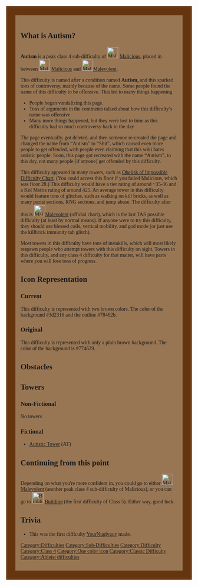 <div style="background:#987654;padding:1em;font-family:rubik;border:25px solid #65350F">
{{Scrollbox|Notices=

{{Humanly Impossible}}
{{Classic}}
}}
{{NewDifficultyInfobox
|title1 = Autism
|image1 = <gallery>
Autism but resized.png | New
OldAutismDifficultyIcon.png| Old
</gallery>
|caption1 = We like pizza in the morning!
|class = Class 4
|previous = [[File:Malicious.png|frameless|30x30px]] [[W:c:jtohs-hardest-towers:Malicious|Malicious]]
|next = [[File:Malevolence.png|30px]] [[Malevolent]]
|decal_id = Not Available
|main_difficulty = [[File:Malicious.png|frameless|30x30px]] [[W:c:jtohs-hardest-towers:Malicious|Malicious]]
|previous_sub_difficulty(ies) =
* Like Pizza
* Autistic Mayhem
|rating=30.33|type=Sub-Difficulty|alt_next=|creator(s)=[[User:YourNuglyguy|YourNuglyguy]]|date_added=11 June 2020 (The True Start)|class_range=Peak|difficulty_range=Baseline to Borderline (5 spectrums)|official_music(s)=We like pizza; Nyan cat remix}}
== What is Autism? ==
'''Autism''' is a peak class 4 sub-difficulty of [[File:Malicious.png|frameless|30x30px]] [[W:c:jtohs-hardest-towers:Malicious|Malicious]], placed in between [[File:Malicious.png|frameless|30x30px]] [[W:c:jtohs-hardest-towers:Malicious|Malicious]] and [[File:Malevolence.png|frameless|30x30px]][[Malevolent]]. 

This difficulty is named after a condition named '''Autism,''' and this sparked tons of controversy, mainly because of the name. Some people found the name of this difficulty to be offensive. This led to many things happening 

* People began vandalizing this page.
* Tons of arguments in the comments talked about how this difficulty’s name was offensive
* Many more things happened, but they were lost to time as this difficulty had so much controversy back in the day

The page eventually, got deleted, and then someone re-created the page and changed the name from “Autism” to “Shit”, which caused even more people to get offended, with people even claiming that this wiki hates autistic people. Soon, this page got recreated with the name “Autism”, to this day, not many people (if anyone) get offended by this difficulty.

This difficulty appeared in many towers, such as [[Obelisk of Impossible Difficulty Chart]]. (You could access this floor if you failed Malicious, which was floor 28.) This difficulty would have a tier rating of around ~35-36 and a Kol Metris rating of around 425. An average tower in this difficulty would feature tons of glitches, such as walking on kill bricks, as well as many purist sections, RNG sections, and jump abuse. The difficulty after this is [[File:Malevolence.png|frameless|30x30px]][[Malevolent]] (official chart), which is the last TAS possible difficulty (at least by normal means). If anyone were to try this difficulty, they should use blessed coils, vertical mobility, and god mode (or just use the killbrick immunity tab glitch).

Most towers in this difficulty have tons of instakills, which will most likely respawn people who attempt towers with this difficulty on sight. Towers in this difficulty, and any class 4 difficulty for that matter, will have parts where you will lose tons of progress.

== Icon Representation ==

=== Current ===
This difficulty is represented with two brown colors. The color of the background #3d2316 and the outline #78462b.

=== Original ===
This difficulty is represented with only a plain brown background. The color of the background is #774629.

== Obstacles ==
{{ObstacleTableRevamp|JumpClimbableBase=17.1|Increment=0.048}}

== Towers ==

=== Non-Fictional ===
No towers

=== Fictional ===

* [[Autistic Tower]] (AT)

== Continuing from this point ==
Depending on what you're more confident in, you could go to either [[File:Malevolence.png|frameless|30x30px]] [[Malevolent]] (another peak class 4 sub-difficulty of Malicious), or you can go to [[File:BuildingNew.png|frameless|30x30px]] [[Building]] (the first difficulty of Class 5). Either way, good luck.

==Trivia==
*This was the first difficulty [[User:YourNuglyguy|YourNuglyguy]] made.

{{DifficultiesNavbox}}

[[Category:Difficulties]]
[[Category:Sub-Difficulties]]
[[Category:Difficulty]]
[[Category:Class 4]]
[[Category:One color icon]]

[[Category:Classic Difficulty]]
[[Category:Ableist difficulties]]